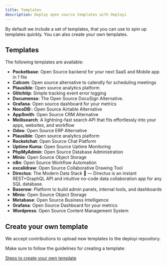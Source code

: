 ```yaml
---
title: Templates
description: Deploy open source templates with Deployi
---
```


By default we include a set of templates, that you can use to spin up templates quickly. You can also create your own templates.

## Templates

The following templates are available:

- **Pocketbase**: Open Source backend for your next SaaS and Mobile app in 1 file
- **Calcom**: Open source alternative to calendly for scheduling meetings
- **Plausible**: Open source analytics platform
- **Glitchtip**: Simple tracking event error logging
- **Documenso**: The Open Source DocuSign Alternative.
- **Grafana**: Open source dashboard for your metrics
- **NocoDB:**: Open Source Airtable Alternative
- **AppSmith**: Open Source CRM Alternative
- **Meilisearch**: A lightning-fast search API that fits effortlessly into your apps, websites, and workflow
- **Odoo**: Open Source ERP Alternative
- **Plausible**: Open source analytics platform
- **Rocketchat**: Open Source Chat Platform
- **Uptime Kuma**: Open Source Uptime Monitoring
- **PhpMyAdmin**: Open Source Database Administration
- **Minio**: Open Source Object Storage
- **n8n**: Open Source Workflow Automation
- **excalidraw**: Open Source Collaborative Drawing Tool
- **Directus**: The Modern Data Stack 🐰 — Directus is an instant REST+GraphQL API and intuitive no-code data collaboration app for any SQL database.
- **Baserow**: Platform to build admin panels, internal tools, and dashboards
- **Minio**: Open Source Object Storage
- **Metabase**: Open Source Business Intelligence
- **Grafana**: Open Source Dashboard for your metrics
- **Wordpress**: Open Source Content Management System




## Create your own template

We accept contributions to upload new templates to the deployi repository.

Make sure to follow the guidelines for creating a template:

[Steps to create your own template](https://github.com/ezeslucky/deployi/blob/canary/CONTRIBUTING.md#templates)